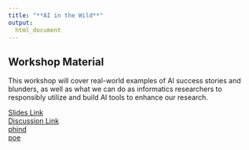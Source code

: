 ```yaml
---
title: "**AI in the Wild**"
output:
  html_document
---
```


## Workshop Material

This workshop will cover real-world examples of AI success stories and blunders, as well as what we can do as informatics researchers to responsibly utilize and build AI tools to enhance our research.

<div class = "link_button"><a href="https://docs.google.com/presentation/d/1cNLw7YCG8-tM8f8axYFromtswgR4tve2QzyN04fyJck/edit?usp=sharing" target="_blank"> Slides Link</a></div>

<div class = "slido_button"><a href="https://app.sli.do/event/q8p6ufJbdwmWksy4Qd2t4U" target="_blank"> Discussion Link </a></div>

<div class = "resource_button"><a
href="https://www.phind.com/" target="_blank"> phind </a></div>

<div class = "resource_button"><a
href="https://poe.com/login" target="_blank"> poe </a></div>
<br>


<!--
## Additional Resources
-->
